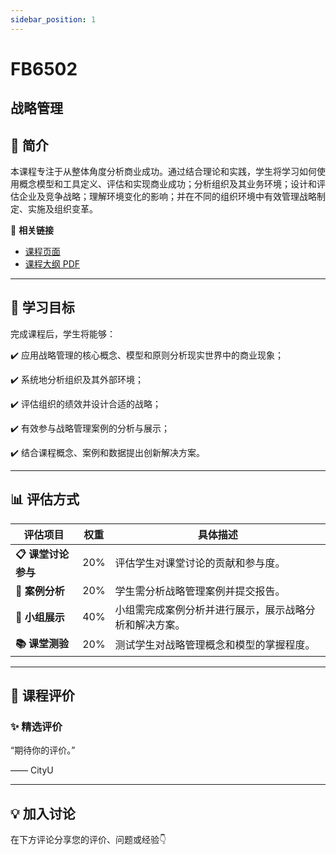 ```yaml
---
sidebar_position: 1
---
```


# FB6502
## 战略管理

## **📘 简介**
本课程专注于从整体角度分析商业成功。通过结合理论和实践，学生将学习如何使用概念模型和工具定义、评估和实现商业成功；分析组织及其业务环境；设计和评估企业及竞争战略；理解环境变化的影响；并在不同的组织环境中有效管理战略制定、实施及组织变革。

🔗 **相关链接**
- [课程页面](https://www.cityu.edu.hk/catalogue/pg/202425/course/FB6502.htm)
- [课程大纲 PDF](https://www.cityu.edu.hk/catalogue/pg/202425/course/FB6502.pdf)

---

## **🎯 学习目标**

完成课程后，学生将能够：


✔️ 应用战略管理的核心概念、模型和原则分析现实世界中的商业现象；

✔️ 系统地分析组织及其外部环境；

✔️ 评估组织的绩效并设计合适的战略；

✔️ 有效参与战略管理案例的分析与展示；

✔️ 结合课程概念、案例和数据提出创新解决方案。

---

## **📊 评估方式**

| **评估项目**             | **权重** | **具体描述**                                                                                     |
|-------------------------|---------|-----------------------------------------------------------------------------------------------|
| **📋 课堂讨论参与**       | 20%     | 评估学生对课堂讨论的贡献和参与度。                                                               |
| **📝 案例分析**           | 20%     | 学生需分析战略管理案例并提交报告。                                                              |
| **📄 小组展示**           | 40%     | 小组需完成案例分析并进行展示，展示战略分析和解决方案。                                          |
| **📚 课堂测验**           | 20%     | 测试学生对战略管理概念和模型的掌握程度。                                                        |

---

## **💬 课程评价**

### ✨ **精选评价**
<div className={commentStyles.commentBox}>
    <p className={commentStyles.commentText}>
        “期待你的评价。”
    </p>
    <p className={commentStyles.commentAuthor}>—— CityU</p>
</div>

---

## **💡 加入讨论**

在下方评论分享您的评价、问题或经验👇
<Utterances />